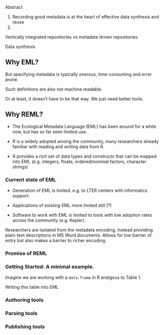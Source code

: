 
Abstract

1. Recording good metadata is at the heart of effective data synthesis and reuse
2. 

Vertically integrated repositories vs metadata driven repositories.  


Data synthesis


## Why EML?


But specifying metadata is typically onerous, time-consuming and error prone. 

Such definitions are also not machine readable.  

Or at least, it doesn't have to be that way.  We just need better tools.  


## Why REML?

* The Ecological Metadata Language (EML) has been around for a while now, but has so far seen limited use.  

* R is a widely adopted among the community, many researchers already familiar with reading and writing data from R.

* R provides a rich set of data types and constructs that can be mapped into EML (e.g. integers, floats, ordered/nominal factors, character strings)



### Current state of EML

* Generation of EML is limited.  e.g. to LTER centers with informatics support. 
* Applications of existing EML more limited still (?)  

* Software to work with EML is limited to tools with low adoption rates across the community (e.g. Kepler). 

 Researchers are isolated from the metadata encoding, instead providing plain-text descriptions in MS Word documents.  Allows for low barrier of entry but also makes a barrier to richer encoding.  



### Promise of REML


### Getting Started: A minimal example.  

Imagine we are working with a `data.frame` in R analgous to Table 1.

<!--Writing a data.frame into EML -->


Writing this table into EML 

### Authoring tools

### Parsing tools

### Publishing tools


